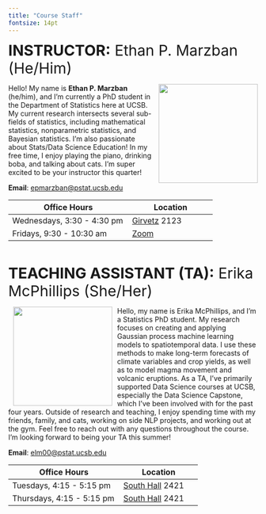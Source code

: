 ```yaml
---
title: "Course Staff"
fontsize: 14pt
---
```



[**INSTRUCTOR:** Ethan P. Marzban (He/Him)]{style="font-size:30px"}

![](../../Images/Profiles/Ethan.jpg){style="float:right;padding: 0 0 0 10px;" width="200"}

Hello! My name is **Ethan P. Marzban** (he/him), and I'm currently a PhD student in the Department of Statistics here at UCSB. My current research intersects several sub-fields of statistics, including mathematical statistics, nonparametric statistics, and Bayesian statistics. I'm also passionate about Stats/Data Science Education! In my free time, I enjoy playing the piano, drinking boba, and talking about cats. I'm super excited to be your instructor this quarter!

**Email**: <a href="mailto:epmarzban@pstat.ucsb.edu">epmarzban@pstat.ucsb.edu</a>

| Office Hours | Location                                                                                                                    |
|------------------------------------------|------------------------------|
| Wednesdays, 3:30 - 4:30 pm | [Girvetz](https://map.ucsb.edu?id=1982#!ct/58207,60251,89899,90724?m/630619?s/girvetz?mc/34.41433687665271,-119.84637997256198?z/17.219333595234083?lvl/0?share) 2123  |
| Fridays, 9:30 - 10:30 am  | [Zoom](https://ucsb.zoom.us/j/83610308519?pwd=whbZMeFMCqkblnOOsz9HbGigeMaKoO.1) |


\

[**TEACHING ASSISTANT (TA):** Erika McPhillips (She/Her)]{style="font-size:30px"}

![](../../Images/Profiles/Erika.png){style="float:left;padding: 0 10px 0 10px;" width="200"}

Hello, my name is Erika McPhillips, and I'm a Statistics PhD student. My research focuses on creating and applying Gaussian process machine learning models to spatiotemporal data. I use these methods to make long-term forecasts of climate variables and crop yields, as well as to model magma movement and volcanic eruptions. As a TA, I've primarily supported Data Science courses at UCSB, especially the Data Science Capstone, which I've been involved with for the past four years. Outside of research and teaching, I enjoy spending time with my friends, family, and cats, working on side NLP projects, and working out at the gym. Feel free to reach out with any questions throughout the course. I'm looking forward to being your TA this summer!

**Email**: <a href="mailto:elm00@pstat.ucsb.edu">elm00@pstat.ucsb.edu</a>

| Office Hours | Location                                                                                                                    |
|------------------------------------------|------------------------------|
| Tuesdays, 4:15 - 5:15 pm | [South Hall](https://map.ucsb.edu?id=1982#!ct/58207,60251,89899,90724?m/618865?s/south%2520hall?mc/34.414005,-119.84760299999999?z/17.219333595234083?lvl/0?share) 2421  |
| Thursdays, 4:15 - 5:15 pm  | [South Hall](https://map.ucsb.edu?id=1982#!ct/58207,60251,89899,90724?m/618865?s/south%2520hall?mc/34.414005,-119.84760299999999?z/17.219333595234083?lvl/0?share) 2421 |